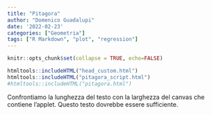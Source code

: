 ```yaml
---
title: "Pitagora"
author: "Domenico Guadalupi"
date: '2022-02-23'
categories: ["Geometria"]
tags: ["R Markdown", "plot", "regression"]
---
```


```r
knitr::opts_chunk$set(collapse = TRUE, echo=FALSE)
```

```r

htmltools::includeHTML("head_custom.html")
htmltools::includeHTML("pitagora_script.html")
#htmltools::includeHTML("pitagora.html")
```
<div id="CSCanvas" class="CindyJS-widget"></div>


Confrontiamo la lunghezza del testo con la larghezza del canvas che contiene l'applet. Questo testo dovrebbe essere sufficiente.